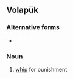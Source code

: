 ==Volapük==

===Alternative forms===
* {{l|vo|batuyl}}

===Noun===
{{infl|vo|noun}}
 
# [[whip]] for punishment